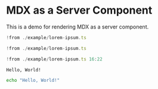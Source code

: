 # MDX as a Server Component

This is a demo for rendering MDX as a server component.

```ts lorem-ipsum.ts?line-numbers=true
!from ./example/lorem-ipsum.ts
```

```ts
!from ./example/lorem-ipsum.ts
```

```ts "ipsum" function from lorem-ipsum.ts ?line-numbers=true&start-line=15
!from ./example/lorem-ipsum.ts 16:22
```

```txt Plaintext
Hello, World!
```

```sh
echo "Hello, World!"
```
